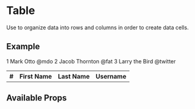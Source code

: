 

<Meta title="Components/Table/Intro" component={Table} />

# Table

Use to organize data into rows and columns in order to create data cells.

## Example

<Canvas>
  <Table>
    <Table.Header>
      <Table.Row>
        <th>#</th>
        <th>First Name</th>
        <th>Last Name</th>
        <th>Username</th>
      </Table.Row>
    </Table.Header>
    <tbody>
      <Table.Row>
        <Table.Cell>1</Table.Cell>
        <Table.Cell>Mark</Table.Cell>
        <Table.Cell>Otto</Table.Cell>
        <Table.Cell>@mdo</Table.Cell>
      </Table.Row>
      <Table.Row>
        <Table.Cell>2</Table.Cell>
        <Table.Cell>Jacob</Table.Cell>
        <Table.Cell>Thornton</Table.Cell>
        <Table.Cell>@fat</Table.Cell>
      </Table.Row>
      <Table.Row>
        <Table.Cell>3</Table.Cell>
        <Table.Cell colSpan={2}>Larry the Bird</Table.Cell>
        <Table.Cell>@twitter</Table.Cell>
      </Table.Row>
    </tbody>
  </Table>
</Canvas>

## Available Props

<ArgsTable />
